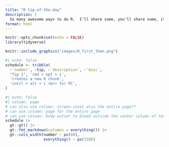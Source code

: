 ```yaml
---
title: "R tip-of-the-day"
description: |
  So many awesome ways to do R.  I'll share some, you'll share some, it will be fun.
format: html
---
```


```r
knitr::opts_chunk$set(echo = FALSE)
library(tidyverse)
```

<aside>
```r
knitr::include_graphics("images/R_first_then.png")
```
</aside>

```r
#| echo: false
schedule <- tribble(
  ~`number`, ~tip, ~`description`, ~`misc`,
  "Tip 1", 'cmd + opt + i', 
  'creates a new R chunk',
  'cntrl + alt + i <br> for PC',
)
```

```r
#| echo: false
#| column: page
# can also use column: screen-inset also the entire page??
# can use column: page for the entire page
# can use column: body-outset to bleed outside the center column of text
schedule |> 
  gt::gt() |> 
  gt::fmt_markdown(columns = everything()) |> 
  gt::cols_width(number ~ px(60),
                 everything() ~ px(150))
```


